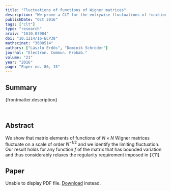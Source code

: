 ```yaml
---
title: "Fluctuations of functions of Wigner matrices"
description: "We prove a CLT for the entrywise fluctuations of functions of random matrices. The use of Pleijel's formula makes our result applicable to all functions of bounded variation."
publishDate: "Oct 2016"
tags: ["clt"]
type: "research"
arxiv: "1610.07084"
doi: "10.1214/16-ECP38"
mathscinet: "3600514"
authors: ["László Erdős", "Dominik Schröder"]
journal: "Electron. Commun. Probab."
volume: "21"
year: "2016"
page: "Paper no. 86, 15"
---
```



## Summary

{frontmatter.description}

<br />

## Abstract

We show that matrix elements of functions of $N\times N$ Wigner matrices fluctuate on a scale of order $N^{-1/2}$ and we identify the limiting fluctuation. Our result holds for any function $f$ of the matrix that has bounded variation and thus considerably relaxes the regularity requirement imposed in [7,11].

## Paper

<object data={paper} type="application/pdf" width="100%" height="800px">
	<p>
		Unable to display PDF file.
		<a href={`https://arxiv.com/pdf/${frontmatter.arxiv}.pdf`}>Download</a>
		instead.
	</p>
</object>
